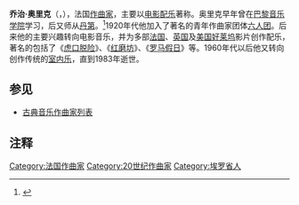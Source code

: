 {{noteTA
|T=zh-tw:喬治·奧尼克; zh-cn:乔治·奥里克;
|G1=Show
|1=zh-tw:喬治·奧尼克; zh-cn:乔治·奥里克;
|2=zh-tw:奧尼克; zh-cn:奥里克;
}}

{{Infobox classical
| 中文名 = 奥里克
| 画像 = Georges Auric.jpg
| 附注 =
| 原文名 = Georges Auric
| 国别 = 法国
| 出生日期 = 1899年2月15日
| 出生地 = 埃罗省洛代沃
| 逝世日期 = 1983年7月23日(84歲)
| 逝世地 = 巴黎
| 所属时期 = 20世纪
| 所属乐派 = 六人团
| 擅长作品类型 = 电影配乐，室内乐，芭蕾
| 代表作 = 芭蕾《水手》，电影配乐《虎口脱险》《红磨坊》《罗马假日》等
| 师从 = [[丹第|丹第]]
| 学生 =
}}

'''乔治·奥里克'''（{{lang-fr|'''Georges Auric'''}}，{{bd|1899年|2月15日|1983年|7月23日|catIdx=Auric, Georges}}），法国[[作曲家|作曲家]]，主要以[[电影配乐|电影配乐]]著称。奥里克早年曾在[[巴黎音乐学院|巴黎音乐学院]]学习，后又师从[[丹第|丹第]]。<ref>{{Cite web |url=http://www.jstor.org/stable/962414 |title=存档副本 |access-date=2009-11-05 |archive-date=2019-06-29 |archive-url=https://web.archive.org/web/20190629084944/https://www.jstor.org/stable/962414 }}</ref>1920年代他加入了著名的青年作曲家团体[[六人团|六人团]]。后来他的主要兴趣转向电影音乐，并为多部[[法国|法国]]、[[英国|英国]]及[[美国|美国]][[好莱坞|好莱坞]]影片创作配乐，著名的包括了《[[虎口脱险|虎口脱险]]》、《[[青樓情孽|红磨坊]]》、《[[罗马假日|罗马假日]]》等。1960年代以后他又转向创作传统的[[室内乐|室内乐]]，直到1983年逝世。

==参见==
* [[古典音乐作曲家列表|古典音乐作曲家列表]]

==注释==
<references/>

{{六人团}}

{{Authority control}}
{{DEFAULTSORT:Auric, Georges}}

[[Category:法国作曲家|Category:法国作曲家]]
[[Category:20世纪作曲家|Category:20世纪作曲家]]
[[Category:埃罗省人|Category:埃罗省人]]